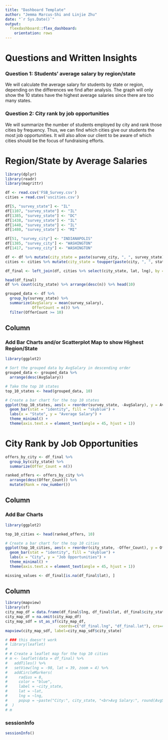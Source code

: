 ```yaml
---
title: "Dashboard Template"
author: "Jemma Marcus-Shi and Linjie Zhu"
date: "`r Sys.Date()`"
output:
  flexdashboard::flex_dashboard:
    orientation: rows
---
```


# Questions and Written Insights 

### Question 1: Students' average salary by region/state

We will calculate the average salary for students by state or region, depending on the differences we find after analysis. The graph will only show the 10 states have the highest average salaries since there are too many states.

### Question 2: City rank by job opportunities

We will summarize the number of students employed by city and rank those cities by frequency. Thus, we can find which cities give our students the most job opportunities. It will also allow our client to be aware of which cities should be the focus of fundraising efforts. 

# Region/State by Average Salaries {data-orientation="columns"}

```r
library(dplyr)
library(readr)
library(magrittr)

df <- read.csv('FSB_Survey.csv')
cities = read.csv('uscities.csv')
```

```r
df[5, "survey_state"] <- "IL"
df[1107, "survey_state"] <- "IL"
df[1385, "survey_state"] <- "DC"
df[1438, "survey_state"] <- "IL"
df[1440, "survey_state"] <- "IL"
df[1480, "survey_state"] <- "MI"
```

```r
df[51, "survey_city"] <- "INDIANAPOLIS"
df[1385, "survey_city"] <- "WASHINGTON"
df[1417, "survey_city"] <- "WASHINGTON"
```


```r
df <- df %>% mutate(city_state = paste(survey_city, ", ", survey_state))
cities <- cities %>% mutate(city_state = toupper(paste(city, ", ", state_id)))
```

```r
df_final <- left_join(df, cities %>% select(city_state, lat, lng), by = "city_state")
```

```r
head(df_final)
df %>% count(city_state) %>% arrange(desc(n)) %>% head(10)
```

```r
grouped_data <- df %>%
  group_by(survey_state) %>% 
  summarize(AvgSalary = mean(survey_salary),
            OfferCount = n()) %>%  
  filter(OfferCount >= 10) 
```


## Column {data-width="400"}

### Add Bar Charts and/or Scatterplot Map to show Highest Region/State

```r
library(ggplot2)

# Sort the grouped data by AvgSalary in descending order
grouped_data <- grouped_data %>%
  arrange(desc(AvgSalary))

# Take the top 10 states
top_10_states <- head(grouped_data, 10)

# Create a bar chart for the top 10 states
ggplot(top_10_states, aes(x = reorder(survey_state, -AvgSalary), y = AvgSalary)) +
  geom_bar(stat = "identity", fill = "skyblue") +
  labs(x = "State", y = "Average Salary") +
  theme_minimal() +
  theme(axis.text.x = element_text(angle = 45, hjust = 1))
```

# City Rank by Job Opportunities {data-orientation="columns"}

```r
offers_by_city <- df_final %>%
  group_by(city_state) %>%  
  summarize(Offer_Count = n())

ranked_offers <- offers_by_city %>%
  arrange(desc(Offer_Count)) %>%
  mutate(Rank = row_number())
```

## Column {data-width="400"}

### Add Bar Charts

```r
library(ggplot2)

top_10_cities <- head(ranked_offers, 10)

# Create a bar chart for the top 10 cities
ggplot(top_10_cities, aes(x = reorder(city_state, -Offer_Count), y = Offer_Count)) +
  geom_bar(stat = "identity", fill = "skyblue") +
  labs(x = "City", y = "Job Opportunities") +
  theme_minimal() +
  theme(axis.text.x = element_text(angle = 45, hjust = 1))
```

```r
missing_values <- df_final[is.na(df_final$lat), ]
```


## Column {data-width="400"}
```r
library(mapview)
library(sf)
city_map_df = data.frame(df_final$lng, df_final$lat, df_final$city_state)
city_map_df = na.omit(city_map_df)
city_map_sdf = st_as_sf(city_map_df,
                        coords=c("df_final.lng", "df_final.lat"), crs=4326)
mapview(city_map_sdf, label=city_map_sdf$city_state)
```

```r
# ### this doesn't work
# library(leaflet)
# 
# # Create a leaflet map for the top 10 cities
# m <- leaflet(data = df_final) %>%
#   addTiles() %>%
#   setView(lng = -98, lat = 39, zoom = 4) %>%
#   addCircleMarkers(
#     radius = 8,
#     color = "blue",
#     label = ~city_state,
#     lat = ~lat,
#     lng = ~lng,
#     popup = ~paste("City:", city_state, "<br>Avg Salary:", round(AvgSalary, 2))
#  )
# m
```

### sessionInfo {data-orientation="columns"}

```r
sessionInfo()
```


